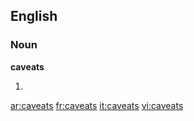 ==English==

===Noun===
'''caveats'''

# {{plural of|caveat}}

[[ar:caveats]]
[[fr:caveats]]
[[it:caveats]]
[[vi:caveats]]